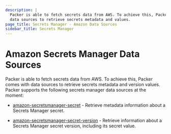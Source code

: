 ```yaml
---
description: |
  Packer is able to fetch secrets data from AWS. To achieve this, Packer comes with
  data sources to retrieve secrets metadata and values.
page_title: Secrets Manager - Amazon Data Sources
sidebar_title: Secrets Manager
---
```


# Amazon Secrets Manager Data Sources

Packer is able to fetch secrets data from AWS. To achieve this, Packer comes with data sources to retrieve secrets metadata
and version values. Packer supports the following secrets manager data sources at the moment:

- [amazon-secretsmanager-secret](/docs/datasources/amazon/secretsmanager/secret) - Retrieve metadata information about a
Secrets Manager secret.

- [amazon-secretsmanager-secret-version](/docs/datasources/amazon/secretsmanager/secret-version) - Retrieve information
about a Secrets Manager secret version, including its secret value.
